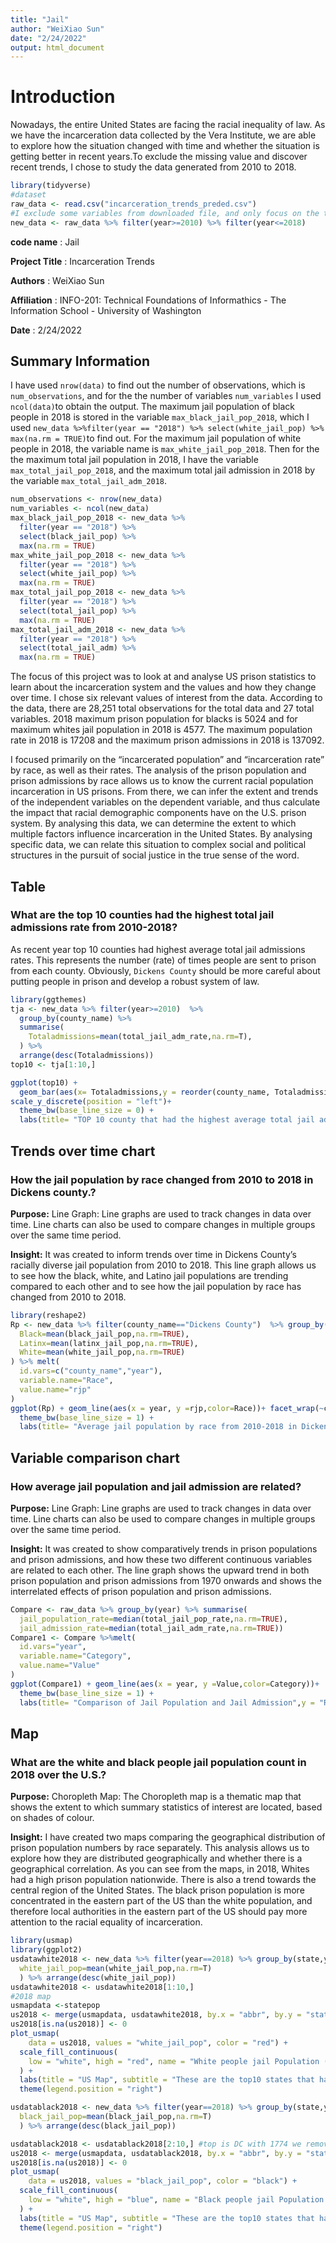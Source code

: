 ```yaml
---
title: "Jail"
author: "WeiXiao Sun"
date: "2/24/2022"
output: html_document
---
```

# Introduction 

Nowadays, the entire United States are facing the racial inequality of law. As we have the incarceration data collected by the Vera Institute, we are able to explore how the situation changed with time and whether the situation is getting better in recent years.To exclude the missing value and discover recent trends, I chose to study the data generated from 2010 to 2018.

```r
library(tidyverse)
#dataset
raw_data <- read.csv("incarceration_trends_preded.csv") 
#I exclude some variables from downloaded file, and only focus on the time peroid 2010-2018
new_data <- raw_data %>% filter(year>=2010) %>% filter(year<=2018)
```

**code name** : Jail

**Project Title** : Incarceration Trends

**Authors** : WeiXiao Sun

**Affiliation** : INFO-201: Technical Foundations of Informathics - The Information School - University of Washington

**Date** : 2/24/2022

## Summary Information
I have used `nrow(data)` to find out the number of observations, which is `num_observations`, and for the the number of variables `num_variables` I used `ncol(data)`to obtain the output. The maximum jail population of black people in 2018 is stored in the variable `max_black_jail_pop_2018`, which I used `new_data %>%filter(year == "2018") %>% select(white_jail_pop) %>% max(na.rm = TRUE)`to find out. For the maximum jail population of white people in 2018, the variable name is `max_white_jail_pop_2018`. Then for the the maximum total jail population in 2018, I have the variable `max_total_jail_pop_2018`, and the maximum total jail admission in 2018 by the variable `max_total_jail_adm_2018`.

```r
num_observations <- nrow(new_data)
num_variables <- ncol(new_data)
max_black_jail_pop_2018 <- new_data %>%
  filter(year == "2018") %>%
  select(black_jail_pop) %>%
  max(na.rm = TRUE)
max_white_jail_pop_2018 <- new_data %>%
  filter(year == "2018") %>%
  select(white_jail_pop) %>%
  max(na.rm = TRUE)
max_total_jail_pop_2018 <- new_data %>%
  filter(year == "2018") %>%
  select(total_jail_pop) %>%
  max(na.rm = TRUE)
max_total_jail_adm_2018 <- new_data %>%
  filter(year == "2018") %>%
  select(total_jail_adm) %>%
  max(na.rm = TRUE)
```

The focus of this project was to look at and analyse US prison statistics to learn about the incarceration system and the values and how they change over time. I chose six relevant values of interest from the data. According to the data, there are 28,251 total observations for the total data and 27 total variables. 2018 maximum prison population for blacks is 5024 and for maximum whites jail population in 2018 is 4577.  The maximum population rate in 2018 is 17208 and the maximum prison admissions in 2018 is 137092.

I focused primarily on the "incarcerated population" and "incarceration rate" by race, as well as their rates. The analysis of the prison population and prison admissions by race allows us to know the current racial population incarceration in US prisons. From there, we can infer the extent and trends of the independent variables on the dependent variable, and thus calculate the impact that racial demographic components have on the U.S. prison system. By analysing this data, we can determine the extent to which multiple factors influence incarceration in the United States. By analysing specific data, we can relate this situation to complex social and political structures in the pursuit of social justice in the true sense of the word.

## Table 
### What are the top 10 counties had the highest total jail admissions rate from 2010-2018?

As recent year top 10 counties had highest average total jail admissions rates. This represents the number (rate) of times people are sent to prison from each county. Obviously, `Dickens County` should be more careful about putting people in prison and develop a robust system of law.

```r
library(ggthemes)
tja <- new_data %>% filter(year>=2010)  %>% 
  group_by(county_name) %>%
  summarise(
    Totaladmissions=mean(total_jail_adm_rate,na.rm=T),
  ) %>%
  arrange(desc(Totaladmissions))
top10 <- tja[1:10,]

ggplot(top10) +
  geom_bar(aes(x= Totaladmissions,y = reorder(county_name, Totaladmissions)), width=0.5,stat='identity',fill="red") +
scale_y_discrete(position = "left")+
  theme_bw(base_line_size = 0) +
  labs(title= "TOP 10 county that had the highest average total jail admissions rate from 2010-2018",y = NULL,x="average value")
```

## Trends over time chart
### How the jail population by race changed from 2010 to 2018 in Dickens county.?

**Purpose:** Line Graph: Line graphs are used to track changes in data over time. Line charts can also be used to compare changes in multiple groups over the same time period.

**Insight:** It was created to inform trends over time in Dickens County's racially diverse jail population from 2010 to 2018. This line graph allows us to see how the black, white, and Latino jail populations are trending compared to each other and to see how the jail population by race has changed from 2010 to 2018.

```r
library(reshape2)
Rp <- new_data %>% filter(county_name=="Dickens County")  %>% group_by(county_name,year) %>% summarise(
  Black=mean(black_jail_pop,na.rm=TRUE),
  Latinx=mean(latinx_jail_pop,na.rm=TRUE),
  White=mean(white_jail_pop,na.rm=TRUE)
) %>% melt(                      
  id.vars=c("county_name","year"),  
  variable.name="Race",         
  value.name="rjp"             
)
ggplot(Rp) + geom_line(aes(x = year, y =rjp,color=Race))+ facet_wrap(~county_name)+
  theme_bw(base_line_size = 1) +
  labs(title= "Average jail population by race from 2010-2018 in Dickens Country",y = "Average jail population",x="Year")
```

## Variable comparison chart
### How average jail population and jail admission are related?

**Purpose:** Line Graph: Line graphs are used to track changes in data over time. Line charts can also be used to compare changes in multiple groups over the same time period.

**Insight:** It was created to show comparatively trends in prison populations and prison admissions, and how these two different continuous variables are related to each other. The line graph shows the upward trend in both prison population and prison admissions from 1970 onwards and shows the interrelated effects of prison population and prison admissions.

```r
Compare <- raw_data %>% group_by(year) %>% summarise(
  jail_population_rate=median(total_jail_pop_rate,na.rm=TRUE),
  jail_admission_rate=median(total_jail_adm_rate,na.rm=TRUE))
Compare1 <- Compare %>%melt(                      
  id.vars="year",  
  variable.name="Category",         
  value.name="Value"             
) 
ggplot(Compare1) + geom_line(aes(x = year, y =Value,color=Category))+
  theme_bw(base_line_size = 1) +
  labs(title= "Comparison of Jail Population and Jail Admission",y = "Rates",x="Year")
```

## Map
### What are the white and black people jail population count in 2018 over the U.S.?

**Purpose:** Choropleth Map: The Choropleth map is a thematic map that shows the extent to which summary statistics of interest are located, based on shades of colour.

**Insight:** I have created two maps comparing the geographical distribution of prison population numbers by race separately. This analysis allows us to explore how they are distributed geographically and whether there is a geographical correlation. As you can see from the maps, in 2018, Whites had a high prison population nationwide. There is also a trend towards the central region of the United States. The black prison population is more concentrated in the eastern part of the US than the white population, and therefore local authorities in the eastern part of the US should pay more attention to the racial equality of incarceration.

```r
library(usmap)
library(ggplot2)
usdatawhite2018 <- new_data %>% filter(year==2018) %>% group_by(state,year) %>% summarise(
  white_jail_pop=mean(white_jail_pop,na.rm=T)
  ) %>% arrange(desc(white_jail_pop))
usdatawhite2018 <- usdatawhite2018[1:10,]
#2018 map
usmapdata <-statepop
us2018 <- merge(usmapdata, usdatawhite2018, by.x = "abbr", by.y = "state",all.x=TRUE)
us2018[is.na(us2018)] <- 0
plot_usmap(
    data = us2018, values = "white_jail_pop", color = "red") + 
  scale_fill_continuous(
    low = "white", high = "red", name = "White people jail Population (2018)", label = scales::comma
  ) + 
  labs(title = "US Map", subtitle = "These are the top10 states that had highest white people jail population count in 2018.") +
  theme(legend.position = "right")
```


```r
usdatablack2018 <- new_data %>% filter(year==2018) %>% group_by(state,year) %>% summarise(
  black_jail_pop=mean(black_jail_pop,na.rm=T)
  ) %>% arrange(desc(black_jail_pop))

usdatablack2018 <- usdatablack2018[2:10,] #top is DC with 1774 we remove it
us2018 <- merge(usmapdata, usdatablack2018, by.x = "abbr", by.y = "state",all.x=TRUE)
us2018[is.na(us2018)] <- 0
plot_usmap(
    data = us2018, values = "black_jail_pop", color = "black") + 
  scale_fill_continuous(
    low = "white", high = "blue", name = "Black people jail Population (2018)", label = scales::comma
  ) + 
  labs(title = "US Map", subtitle = "These are the top10 states that had highest black people jail population count in 2018.") +
  theme(legend.position = "right")
```
